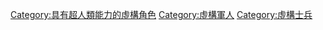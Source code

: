 [[Category:具有超人類能力的虛構角色|Category:具有超人類能力的虛構角色]]
[[Category:虛構軍人|Category:虛構軍人]]
[[Category:虛構士兵|Category:虛構士兵]]